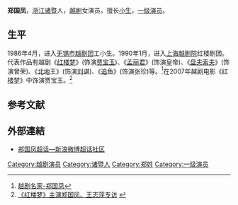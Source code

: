 '''郑国凤'''{{BD|1966年|9月22日|||catIdx=Z}}，[[浙江|浙江]][[诸暨|诸暨]]人，[[越剧|越剧]]女演员，擅长[[小生|小生]]，[[一级演员|一级演员]]。

==生平==
1986年4月，进入[[无锡市越剧团|无锡市越剧团]]工小生。1990年1月，进入[[上海越剧院|上海越剧院]]红楼剧团。代表作品有越剧《[[红楼梦|红楼梦]]》(饰演[[贾宝玉|贾宝玉]])、《[[孟丽君|孟丽君]]》(饰演皇帝)、《[[盘夫索夫|盘夫索夫]]》(饰演曾荣)、《[[北地王_(越剧)|北地王]]》(饰演[[刘谌|刘谌]])、《[[追鱼|追鱼]]》(饰演张珍)等。<ref>[http://yj100.zjcnt.com/Article/2006-03-20/623.shtml 越剧名家-郑国凤]{{dead link|date=2018年4月 |bot=InternetArchiveBot |fix-attempted=yes }}</ref>在2007年越剧电影《[[红楼梦|红楼梦]]》中饰演贾宝玉。<ref>[http://old.jfdaily.com/gb/jfxww/jishibb/node34297/userobject1ai1839024.html 《红楼梦》主演郑国凤、王志萍专访] {{webarchive|url=https://web.archive.org/web/20160304202030/http://old.jfdaily.com/gb/jfxww/jishibb/node34297/userobject1ai1839024.html |date=2016-03-04 }}</ref>

== 参考文献 ==
{{reflist}}

==外部連結==
*[https://www.weibo.com/p/1008088116cfa03d693f2ca176be0fcc224970/super_index?from=page_100808&mod=TAB 郑国凤超话—新浪微博超话社区 ]

{{中国戏剧梅花奖}}
{{Authority control}}
{{DEFAULTSORT:Z}}
[[Category:越剧演员|Category:越剧演员]]
[[Category:诸暨人|Category:诸暨人]]
[[Category:郑姓|Category:郑姓]]
[[Category:一级演员|Category:一级演员]]